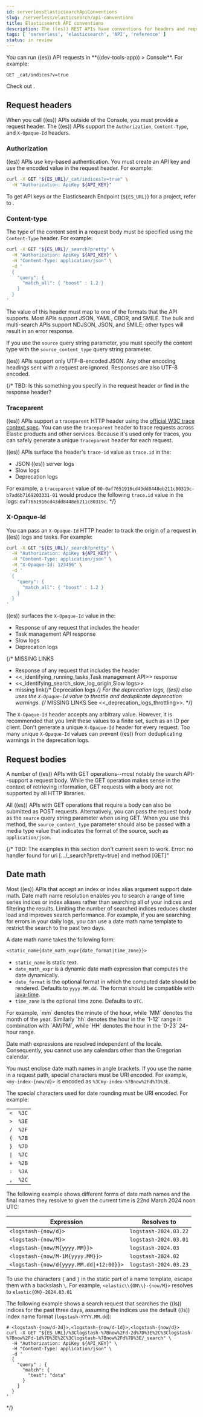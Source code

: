 ```yaml
---
id: serverlessElasticsearchApiConventions
slug: /serverless/elasticsearch/api-conventions
title: Elasticsearch API conventions
description: The ((es)) REST APIs have conventions for headers and request bodies.
tags: [ 'serverless', 'elasticsearch', 'API', 'reference' ]
status: in review
---
```


<DocBadge template="technical preview" />
You can run ((es)) API requests in **((dev-tools-app)) > Console**.
For example:

```shell
GET _cat/indices?v=true
```

Check out <DocLink id="serverlessElasticsearchDevToolsConsole" />.

## Request headers

When you call ((es)) APIs outside of the Console, you must provide a request header.
The ((es)) APIs support the `Authorization`, `Content-Type`, and `X-Opaque-Id` headers.

### Authorization

((es)) APIs use key-based authentication.
You must create an API key and use the encoded value in the request header.
For example:

```bash
curl -X GET "${ES_URL}/_cat/indices?v=true" \
  -H "Authorization: ApiKey ${API_KEY}"
```

To get API keys or the Elasticsearch Endpoint (`${ES_URL}`) for a project, refer to <DocLink id="serverlessElasticsearchGetStarted" />.

### Content-type

The type of the content sent in a request body must be specified using the `Content-Type` header.
For example:

```bash
curl -X GET "${ES_URL}/_search?pretty" \
  -H "Authorization: ApiKey ${API_KEY}" \
  -H "Content-Type: application/json" \
  -d '
  {
    "query": {
      "match_all": { "boost" : 1.2 }
    }
  }
'
```

The value of this header must map to one of the formats that the API supports.
Most APIs support JSON, YAML, CBOR, and SMILE.
The bulk and multi-search APIs support NDJSON, JSON, and SMILE; other types will result in an error response.

If you use the `source` query string parameter, you must specify the content type with the `source_content_type` query string parameter.

((es)) APIs support only UTF-8-encoded JSON.
Any other encoding headings sent with a request are ignored.
Responses are also UTF-8 encoded.

{/*
TBD: Is this something you specify in the request header or find in the response header?
### Traceparent

((es)) APIs support a `traceparent` HTTP header using the [official W3C trace context spec](https://www.w3.org/TR/trace-context/#traceparent-header).
You can use the `traceparent` header to trace requests across Elastic products and other services.
Because it's used only for traces, you can safely generate a unique `traceparent` header for each request.

((es)) APIs surface the header's `trace-id` value as `trace.id` in the:

* JSON ((es)) server logs
* Slow logs
* Deprecation logs

For example, a `traceparent` value of `00-0af7651916cd43dd8448eb211c80319c-b7ad6b7169203331-01` would produce the following
`trace.id` value in the logs: `0af7651916cd43dd8448eb211c80319c`.
*/}

### X-Opaque-Id

You can pass an `X-Opaque-Id` HTTP header to track the origin of a request in ((es)) logs and tasks.
For example:

```bash
curl -X GET "${ES_URL}/_search?pretty" \
  -H "Authorization: ApiKey ${API_KEY}" \
  -H "Content-Type: application/json" \
  -H "X-Opaque-Id: 123456" \
  -d '
  {
    "query": {
      "match_all": { "boost" : 1.2 }
    }
  }
'
```

((es)) surfaces the `X-Opaque-Id` value in the:

* Response of any request that includes the header
* Task management API response
* Slow logs
* Deprecation logs

{/* MISSING LINKS
* Response of any request that includes the header
* \<\<_identifying_running_tasks,Task management API>> response
* \<\<_identifying_search_slow_log_origin,Slow logs>>
* <DocBadge><DocIcon size="s" type="unlink" title="missing link"/> missing link</DocBadge>{/*  <DocLink id="enElasticsearchReferenceLogging" section="deprecation-logging">Deprecation logs</DocLink>
*/}
For the deprecation logs, ((es)) also uses the `X-Opaque-Id` value to throttle and deduplicate deprecation warnings.
{/* MISSING LINKS
See \<\<_deprecation_logs_throttling>>.
*/}

The `X-Opaque-Id` header accepts any arbitrary value.
However, it is recommended that you limit these values to a finite set, such as an ID per client.
Don't generate a unique `X-Opaque-Id` header for every request.
Too many unique `X-Opaque-Id` values can prevent ((es)) from deduplicating warnings in the deprecation logs.

## Request bodies

A number of ((es)) APIs with GET operations--most notably the search API--support a request body.
While the GET operation makes sense in the context of retrieving information, GET requests with a body are not supported by all HTTP libraries.

All ((es)) APIs with GET operations that require a body can also be submitted as POST requests.
Alternatively, you can pass the request body as the `source` query string parameter when using GET.
When you use this method, the `source_content_type` parameter should also be passed with a media type value that indicates the format of the source, such as `application/json`.

{/*
TBD: The examples in this section don't current seem to work.
Error: no handler found for uri [.../_search?pretty=true] and method [GET]"

## Date math

Most ((es)) APIs that accept an index or index alias argument support date math.
Date math name resolution enables you to search a range of time series indices or index aliases rather than searching all of your indices and filtering the results.
Limiting the number of searched indices reduces cluster load and improves search performance.
For example, if you are searching for errors in your daily logs, you can use a date math name template to restrict the search to the past two days.

A date math name takes the following form:

```txt
<static_name{date_math_expr{date_format|time_zone}}>
```
- `static_name` is static text.
- `date_math_expr` is a dynamic date math expression that computes the date dynamically.
- `date_format` is the optional format in which the computed date should be rendered. Defaults to `yyyy.MM.dd`. The format should be compatible with [java-time](https://docs.oracle.com/javase/8/docs/api/java/time/format/DateTimeFormatter.html).
- `time_zone` is the optional time zone. Defaults to `UTC`.

<DocCallOut title="Pay attention to the use of lower and uppercase letters in the date_format.">
For example, `mm` denotes the minute of the hour, while `MM` denotes the month of the year.
Similarly `hh` denotes the hour in the `1-12` range in combination with `AM/PM`, while `HH` denotes the hour in the `0-23` 24-hour range.
</DocCallOut>

Date math expressions are resolved independent of the locale.
Consequently, you cannot use any calendars other than the Gregorian calendar.

You must enclose date math names in angle brackets.
If you use the name in a request path, special characters must be URI encoded.
For example, `<my-index-{now/d}>` is encoded as `%3Cmy-index-%7Bnow%2Fd%7D%3E`.

The special characters used for date rounding must be URI encoded.
For example:

|  |  |
|---|---|
| `<` | `%3C` |
| `>` | `%3E` |
| `/` | `%2F` |
| `{` | `%7B` |
| `}` | `%7D` |
| `\|` | `%7C` |
| `+` | `%2B` |
| `:` | `%3A` |
| `,` | `%2C` |

The following example shows different forms of date math names and the final names they resolve to given the current time is 22nd March 2024 noon UTC:

| Expression | Resolves to |
|---|---|
| `<logstash-{now/d}>`                      | `logstash-2024.03.22` |
| `<logstash-{now/M}>`                      | `logstash-2024.03.01` |
| `<logstash-{now/M{yyyy.MM}}>`             | `logstash-2024.03` |
| `<logstash-{now/M-1M{yyyy.MM}}>`          | `logstash-2024.02` |
| `<logstash-{now/d{yyyy.MM.dd\|+12:00}}>`  | `logstash-2024.03.23` |

To use the characters `{` and `}` in the static part of a name template, escape them with a backslash `\`.
For example, `<elastic\\{ON\\}-{now/M}>` resolves to `elastic{ON}-2024.03.01`

The following example shows a search request that searches the ((ls)) indices for the past three days, assuming the indices use the default ((ls)) index name format (`logstash-YYYY.MM.dd`):

```console
# <logstash-{now/d-2d}>,<logstash-{now/d-1d}>,<logstash-{now/d}>
curl -X GET "${ES_URL}/%3Clogstash-%7Bnow%2Fd-2d%7D%3E%2C%3Clogstash-%7Bnow%2Fd-1d%7D%3E%2C%3Clogstash-%7Bnow%2Fd%7D%3E/_search" \
  -H "Authorization: ApiKey ${API_KEY}" \
  -H "Content-Type: application/json" \
  -d '
  {
    "query" : {
      "match": {
        "test": "data"
      }
    }
  }
'
```
*/}
